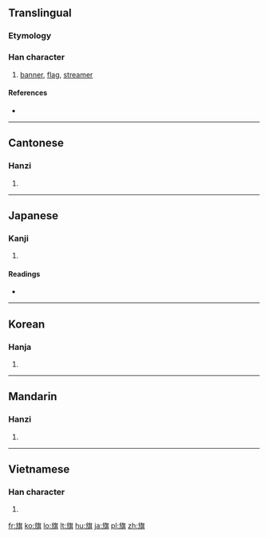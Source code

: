 ==Translingual==
===Etymology===
{{Han compound|㫃|其|c1=s|c2=p|ls=psc}}

===Han character===
{{Han char|rn=70|rad=方|as=10|sn=14|four=0828<sub>1</sub>|canj=卜尸人廿金 (YSOTC)}}

# [[banner]], [[flag]], [[streamer]]

====References====
* {{Han ref|kx=0484.280|dkj=13687|dj=0846.270|hdz=32183.130|uh=65D7|ud=26071|bh=BA58|bd=47704}}

----

==Cantonese==

===Hanzi===
{{yue-hanzi|jyut=kei4|y=kei4}}

# {{defn|Cantonese|sort=方10}}

----

==Japanese==

===Kanji===
{{ja-kanji|grade=4|rs=方10}}

# {{defn|Japanese|sort=方10}}

====Readings====
* {{ja-readings|on=[[き]] (ki)|kun=[[はた]] (hata)}}

----

==Korean==

===Hanja===
{{ko-hanja|hangeul=기|eumhun=|rv=gi|mr=ki|y=ki}}

# {{defn|Korean|sort=方10}}

----

==Mandarin==

===Hanzi===
{{cmn-hanzi|pin=[[qí]] ([[qi2]])|wg=ch'i<sup>2</sup>}}

# {{defn|Mandarin|sort=方10}}

----

==Vietnamese==

===Han character===
{{vi-hantu|[[kỳ]], [[cờ]], [[kì]]|rs=方10}}

# {{defn|Vietnamese|sort=方10}}

[[fr:旗]]
[[ko:旗]]
[[lo:旗]]
[[lt:旗]]
[[hu:旗]]
[[ja:旗]]
[[pl:旗]]
[[zh:旗]]
